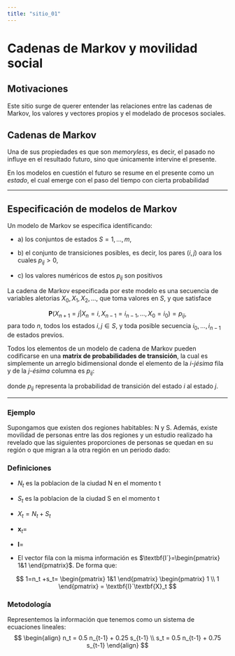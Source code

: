 ```yaml
---
title: "sitio_01"
---
```



# Cadenas de Markov y movilidad social

## Motivaciones

Este sitio surge de querer entender las relaciones entre las cadenas de Markov, los valores y vectores propios y el modelado de procesos sociales.

## Cadenas de Markov

Una de sus propiedades es que son *memoryless*, es decir, el pasado no influye en el resultado futuro, sino que únicamente intervine el presente.

En los modelos en cuestión el futuro se resume en el presente como un *estado*, el cual emerge con el paso del tiempo con cierta probabilidad


------------------------------------------------------------------------

## Especificación de modelos de Markov

Un modelo de Markov se especifica identificando:

-   a\) los conjuntos de estados $S={1, ... , m}$,

-   b\) el conjunto de transiciones posibles, es decir, los pares $(i,j)$ oara los cuales $p_{ij}>0$,

-   c\) los valores numéricos de estos $p_{ij}$ son positivos

La cadena de Markov especificada por este modelo es una secuencia de variables aletorias $X_0, X_1, X_2,...,$ que toma valores en $S$, y que satisface

$$
\textbf{P}(X_{n+1} = j | X_n = i, X_{n-1}= i_{n-1}, ... ,X_0=i_0)=p_{ij},
$$ para todo $n$, todos los estados $i,j \in S$, y toda posible secuencia $i_0, ... , i_{n-1}$ de estados previos.

Todos los elementos de un modelo de cadena de Markov pueden codificarse en una **matrix de probabilidades de transición**, la cual es simplemente un arreglo bidimensional donde el elemento de la *i-jésima* fila y de la *j-ésima* columna es $p_{ij}$:

\begin{pmatrix}
p_{11} & p_{12} & p_{13} & \cdots & p_{1n} \\
p_{21} & p_{22} & p_{23} & \cdots & p_{2n} \\
p_{31} & p_{32} & p_{33} & \cdots & p_{3n} \\
\vdots & \vdots & \vdots & \ddots & \vdots \\
p_{n1} & p_{n2} & p_{n3} & \cdots & p_{nn}
\end{pmatrix}

donde $p_{ij}$ representa la probabilidad de transición del estado $i$ al estado $j$.

------------------------------------------------------------------------

### Ejemplo

Supongamos que existen dos regiones habitables: N y S. Además, existe movilidad de personas entre las dos regiones y un estudio realizado ha revelado que las siguientes proporciones de personas se quedan en su región o que migran a la otra región en un periodo dado:

\begin{pmatrix}
0.5 & 0.25 \\
0.5 & 0.75
\end{pmatrix}

### Definiciones

-   $N_t$ es la poblacion de la ciudad N en el momento t

-   $S_t$ es la poblacion de la ciudad S en el momento t

-   $X_t = N_t + S_t$

-   $\textbf{x}_t =$

    \begin{pmatrix} n_t \\ s_t \end{pmatrix}

-   $\textbf{I} =$

    \begin{pmatrix} 1 \\ 1 \end{pmatrix}

-   El vector fila con la misma información es $\textbf{I´}=\begin{pmatrix} 1&1 \end{pmatrix}$. De forma que:

$$
1=n_t +s_t= \begin{pmatrix} 1&1 \end{pmatrix} \begin{pmatrix} 1 \\ 1 \end{pmatrix} = \textbf{I}´\textbf{X}_t
$$

### Metodología

Representemos la información que tenemos como un sistema de ecuaciones lineales: $$
\begin{align}
n_t = 0.5 n_{t-1} + 0.25 s_{t-1} \\
s_t = 0.5 n_{t-1} + 0.75 s_{t-1}
\end{align}
$$
